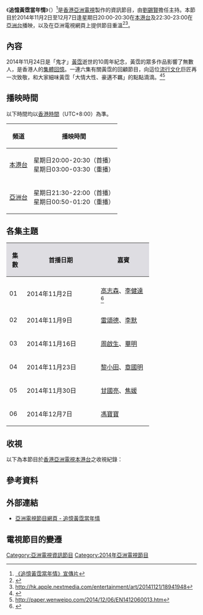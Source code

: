 {{亞視節目
|中文節目名=追憶黃霑當年情
|英文節目名={{lang|en|Recall of James Wong}}
|圖像=[[File:ATV_Memory.png|300px]]
|類型=資訊節目
|執行監製=[[何錦燦|何錦燦]]
|監製=[[陳軍在|陳軍在]]<br>總監：[[葉成昌|葉成昌]]
|編導=
|主持=[[劉錫賢|劉錫賢]]
|主題音樂=
|國家={{HK}}
|語言=[[粵語|粵語]]
|集數=6
|製作年份=2014
|每集長=30分鐘（連廣告）
|製作公司=[[香港|香港]][[亞洲電視有限公司|亞洲電視有限公司]]
|aTV-11播出日期=2014年11月2日－2014年12月7日
|aTV-11视频制式=[[16:9|16:9]] [[標清電視|標清電視]]
|aTV-11音频制式=[[立體聲|立體聲]]
|aTV-11播出時間=星期日 20:00－20:30（連廣告）<br>2014年11月30日 20:00－20:30
|aTV-12播出日期=2014年11月9日－2014年12月7日
|aTV-12視頻制式=[[16:9|16:9]] [[高清電視|高清電視]]
|aTV-12音頻制式=[[立體聲|立體聲]]
|aTV-12播出時間=星期日 21:30－22:00（連廣告）<br>2014年11月23日 21:30－22:30 <br>2014年11月30日 22:00－22:30
|官方網站=https://web.archive.org/web/20150620183753/http://hkatv.com/zh-hk/pages/198/%E4%B8%AD%E6%97%A5%E5%8F%88%E9%81%87%E7%94%B2%E5%8D%88%E5%B9%B4
}}

《'''追憶黃霑當年情'''》（{{lang|en|'''Recall of James Wong'''}}）<ref>[https://www.youtube.com/watch?v=IvW4ZSzZBuQ 《追憶黃霑當年情》宣傳片]</ref>是[[香港|香港]][[亞洲電視|亞洲電視]]製作的資訊節目，由[[劉錫賢|劉錫賢]]擔任主持。本節目於2014年11月2日至12月7日逢星期日20:00-20:30在[[本港台|本港台]]及22:30-23:00在[[亞洲電視亞洲台|亞洲台]]播映，以及在亞洲電視網頁上提供節目重溫<ref>{{cite web |url=http://hkatv.com/zh-hk/video/16940/%E8%BF%BD%E6%86%B6%E9%BB%83%E9%9C%91%E7%95%B6%E5%B9%B4%E6%83%85/%E7%AC%AC06%E9%9B%86 |title=存档副本 |accessdate=2015年6月21日 |deadurl=yes |archiveurl=https://web.archive.org/web/20150808214928/http://www.hkatv.com/zh-hk/video/16940/%E8%BF%BD%E6%86%B6%E9%BB%83%E9%9C%91%E7%95%B6%E5%B9%B4%E6%83%85/%E7%AC%AC06%E9%9B%86 |archivedate=2015年8月8日 |df= }}</ref><ref>http://hk.apple.nextmedia.com/entertainment/art/20141121/18941948</ref>。

==內容==
2014年11月24日是「鬼才」[[黃霑|黃霑]]逝世的10周年紀念，黃霑的眾多作品影響了無數人，是香港人的[[集體回憶|集體回憶]]。一連六集有關黃霑的回顧節目，向這位[[流行文化|流行文化]]巨匠再一次致敬，和大家細味黃霑「大情大性、豪邁不羈」的點點滴滴。<ref>{{cite web |url=http://hkatv.com/zh-hk/pages/221/%E8%BF%BD%E6%86%B6%E9%BB%83%E9%9C%91%E7%95%B6%E5%B9%B4%E6%83%85 |title=存档副本 |accessdate=2015年6月21日 |deadurl=yes |archiveurl=https://web.archive.org/web/20150810001639/http://www.hkatv.com/zh-hk/pages/221/%E8%BF%BD%E6%86%B6%E9%BB%83%E9%9C%91%E7%95%B6%E5%B9%B4%E6%83%85 |archivedate=2015年8月10日 |df= }}</ref><ref>http://paper.wenweipo.com/2014/12/06/EN1412060013.htm</ref>

==播映時間==
<p class="notice metadata" id="spoiler" style="font-size: small">以下時間均以[[香港時間|香港時間]]（UTC+8:00）為準。

{| class="wikitable"
|-
! 頻道 !! 播映時間
|- 
| [[本港台|本港台]] ||星期日20:00-20:30（首播）<br>星期日03:00-03:30（重播）
|- 
| [[亞洲電視亞洲台|亞洲台]] ||星期日21:30-22:00（首播）<br>星期日00:50-01:20（重播）
|}

== 各集主題 ==
{{动态列表}}
{| class="wikitable"
|-
!width="30"style="background-color:#DEDDE2"|集數
!width="180"style="background-color:#DEDDE2"|首播日期
!width="120"style="background-color:#DEDDE2"|嘉賓
|- style="background-color: #F2F2F2; text-align: center;" 
|-  
| 01 || 2014年11月2日 || [[高志森|高志森]]、[[李健達|李健達]] <ref>{{cite web |url=http://hkatv.com/zh-hk/atv-event/34377/%E9%9B%B7%E9%A0%8C%E5%BE%B7%E4%BD%9C%E5%AE%A2%E5%85%A8%E6%96%B0%E7%AF%80%E7%9B%AE%E3%80%8A%E8%BF%BD%E6%86%B6%E9%BB%83%E9%9C%91%E7%95%B6%E5%B9%B4%E6%83%85%E3%80%8B%E8%88%87%E7%AF%80%E7%9B%AE%E4%B8%BB%E6%8C%81%E5%8A%89%E9%8C%AB%E8%B3%A2%E7%B4%B0%E5%91%B3%E9%9C%91%E5%8F%94%E4%B8%80%E7%94%9F |title=存档副本 |accessdate=2015年6月21日 |deadurl=yes |archiveurl=https://web.archive.org/web/20141220024519/http://www.hkatv.com/zh-hk/atv-event/34377/%E9%9B%B7%E9%A0%8C%E5%BE%B7%E4%BD%9C%E5%AE%A2%E5%85%A8%E6%96%B0%E7%AF%80%E7%9B%AE%E3%80%8A%E8%BF%BD%E6%86%B6%E9%BB%83%E9%9C%91%E7%95%B6%E5%B9%B4%E6%83%85%E3%80%8B%E8%88%87%E7%AF%80%E7%9B%AE%E4%B8%BB%E6%8C%81%E5%8A%89%E9%8C%AB%E8%B3%A2%E7%B4%B0%E5%91%B3%E9%9C%91%E5%8F%94%E4%B8%80%E7%94%9F |archivedate=2014年12月20日 |df= }}</ref>
|-  
| 02 || 2014年11月9日 || [[雷頌德|雷頌德]]、[[李默|李默]]
|-  
| 03 || 2014年11月16日 || [[周啟生|周啟生]]、[[畢明|畢明]]
|-  
| 04 || 2014年11月23日 || [[黎小田|黎小田]]、[[章國明|章國明]]
|-  
| 05 || 2014年11月30日 || [[甘國亮|甘國亮]]、[[焦媛|焦媛]]
|-  
| 06 || 2014年12月7日 || [[馮寶寶|馮寶寶]]
|}

==收視==
以下為本節目於[[香港|香港]][[亞洲電視|亞洲電視]][[本港台|本港台]]之收視紀錄：

<!--{|class="wikitable" style="font-size: 14px;"
!週次!!集數!!日期!!平均收視
|-     
|align=center|1||align=center|01-05|| 2013年8月26日－8月30日 || [[收視點|點]]
|-     
|align=center|2||align=center|06-10|| 2013年9月2日－9月7日 || [[收視點|點]]
|-     
|align=center|3||align=center|11、13-16|| 2013年9月9日－9月13日 || [[收視點|點]]
|-     
|align=center|4||align=center|17-20、12|| 2013年9月16日－9月21日 || [[收視點|點]]
|}-->

==參考資料==
{{reflist}}

==外部連結==
*[https://web.archive.org/web/20150620183753/http://hkatv.com/zh-hk/pages/198/%E4%B8%AD%E6%97%A5%E5%8F%88%E9%81%87%E7%94%B2%E5%8D%88%E5%B9%B4 亞洲電視節目網頁 - 追憶黃霑當年情]

==電視節目的變遷==
{{電視節目的變遷
|電視台={{HK}} [[亞洲電視|亞洲電視]][[本港台|本港台]]
|播放檔次=星期日 2:00-22:30 時段
|節目名稱=追憶黃霑當年情
|上一節目=[[ATV_2014亞洲小姐競選大中華總決賽前哨戰|ATV 2014亞洲小姐競選大中華總決賽前哨戰]]
|下一節目=[[滅癌獻愛心_偉大母愛的感召|滅癌獻愛心 偉大母愛的感召]]
}}

[[Category:亞洲電視資訊節目|Category:亞洲電視資訊節目]]
[[Category:2014年亞洲電視節目|Category:2014年亞洲電視節目]]